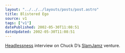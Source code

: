 ```yaml
---
layout: "../../../layouts/posts/post.astro"
title: Blistered Ego
source: v1
tags: ["v1"]
datePublished: 2002-05-30T11:08:51
dateUpdated: 2002-05-30T11:08:51
---
```


[Headlessness][1] interview on Chuck D&#8217;s [SlamJamz][2] venture.

[1]: http://headlessness.com/ "Headlessness weblog"
[2]: http://www.slamjamz.com/slamnews.php?article=81 "James aka Panic Merchants interview at SlamJamz"
